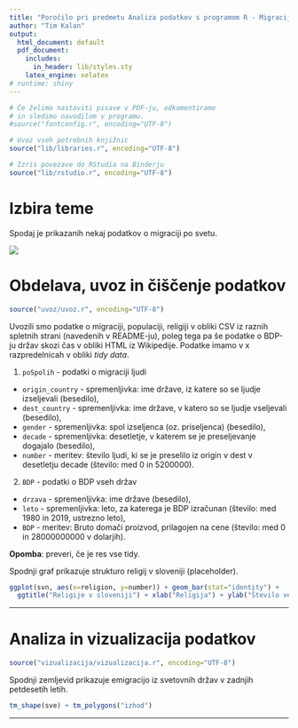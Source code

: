 ```yaml
---
title: "Poročilo pri predmetu Analiza podatkov s programom R - Migracija po svetu"
author: "Tim Kalan"
output:
  html_document: default
  pdf_document:
    includes:
      in_header: lib/styles.sty
    latex_engine: xelatex
# runtime: shiny
---
```


```r
# Če želimo nastaviti pisave v PDF-ju, odkomentiramo
# in sledimo navodilom v programu.
#source("fontconfig.r", encoding="UTF-8")

# Uvoz vseh potrebnih knjižnic
source("lib/libraries.r", encoding="UTF-8")
```

```r
# Izris povezave do RStudia na Binderju
source("lib/rstudio.r", encoding="UTF-8")
```

# Izbira teme

Spodaj je prikazanih nekaj podatkov o migraciji po svetu.

![](slike/migracija.jpg)

# Obdelava, uvoz in čiščenje podatkov

```r
source("uvoz/uvoz.r", encoding="UTF-8")
```

Uvozili smo podatke o migraciji, populaciji, religiji v obliki CSV iz raznih spletnih strani (navedenih v README-ju), 
poleg tega pa še podatke o BDP-ju držav skozi čas v obliki HTML iz Wikipedije. Podatke imamo v x razpredelnicah v 
obliki *tidy data*.

1. `poSpolih` - podatki o migraciji ljudi
  - `origin_country` - spremenljivka: ime države, iz katere so se ljudje izseljevali (besedilo),
  - `dest_country` - spremenljivka: ime države, v katero so se ljudje vseljevali (besedilo),
  - `gender` - spremenljivka: spol izseljenca (oz. priseljenca) (besedilo),
  - `decade` - spremenljivka: desetletje, v katerem se je preseljevanje dogajalo (besedilo),
  - `number` - meritev: število ljudi, ki se je preselilo iz origin v dest v desetletju decade (število: med 0 in 5200000).
  
2. `BDP` - podatki o BDP vseh držav
  - `drzava` - spremenljivka: ime države (besedilo),
  - `leto` - spremenljivka: leto, za katerega je BDP izračunan (število: med 1980 in 2019, ustrezno leto),
  - `BDP` - meritev: Bruto domači proizvod, prilagojen na cene (število: med 0 in 28000000000 v dolarjih).

**Opomba**: preveri, če je res vse tidy.

Spodnji graf prikazuje strukturo religij v sloveniji (placeholder).

```r
ggplot(svn, aes(x=religion, y=number)) + geom_bar(stat="identity") +
  ggtitle("Religije v sloveniji") + xlab("Religija") + ylab("Število vernikov")
```

***

# Analiza in vizualizacija podatkov

```r
source("vizualizacija/vizualizacija.r", encoding="UTF-8")
```

Spodnji zemljevid prikazuje emigracijo iz svetovnih držav v zadnjih petdesetih letih.

```r
tm_shape(sve) + tm_polygons("izhod")
```

***
